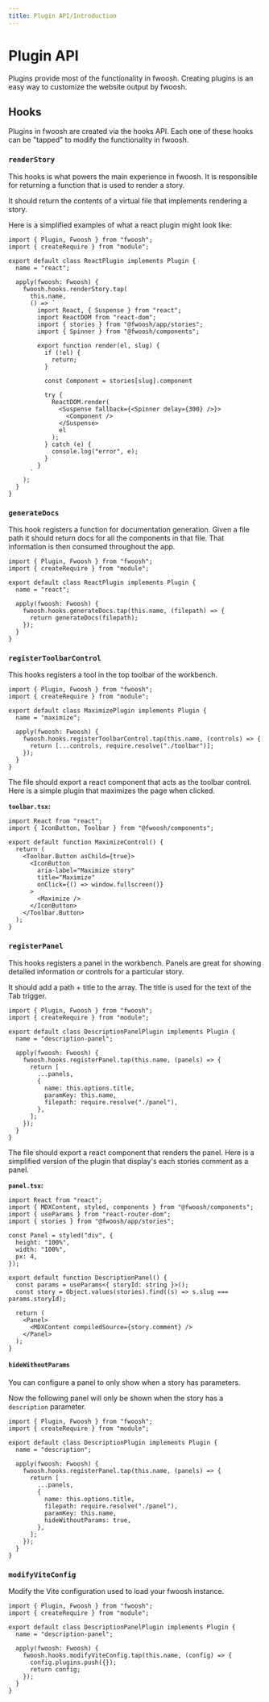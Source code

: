 ```yaml
---
title: Plugin API/Introduction
---
```


# Plugin API

Plugins provide most of the functionality in fwoosh.
Creating plugins is an easy way to customize the website output by fwoosh.

## Hooks

Plugins in fwoosh are created via the hooks API.
Each one of these hooks can be "tapped" to modify the functionality in fwoosh.

### `renderStory`

This hooks is what powers the main experience in fwoosh.
It is responsible for returning a function that is used to
render a story.

It should return the contents of a virtual file that implements
rendering a story.

Here is a simplified examples of what a react plugin might look like:

```tsx
import { Plugin, Fwoosh } from "fwoosh";
import { createRequire } from "module";

export default class ReactPlugin implements Plugin {
  name = "react";

  apply(fwoosh: Fwoosh) {
    fwoosh.hooks.renderStory.tap(
      this.name,
      () => `
        import React, { Suspense } from "react";
        import ReactDOM from "react-dom";
        import { stories } from "@fwoosh/app/stories";
        import { Spinner } from "@fwoosh/components";
        
        export function render(el, slug) {
          if (!el) {
            return;
          }

          const Component = stories[slug].component
          
          try {
            ReactDOM.render(
              <Suspense fallback={<Spinner delay={300} />}>
                <Component />
              </Suspense>
              el
            );
          } catch (e) {
            console.log("error", e);
          }
        }   
      `
    );
  }
}
```

### `generateDocs`

This hook registers a function for documentation generation.
Given a file path it should return docs for all the components
in that file. That information is then consumed throughout the app.

```tsx
import { Plugin, Fwoosh } from "fwoosh";
import { createRequire } from "module";

export default class ReactPlugin implements Plugin {
  name = "react";

  apply(fwoosh: Fwoosh) {
    fwoosh.hooks.generateDocs.tap(this.name, (filepath) => {
      return generateDocs(filepath);
    });
  }
}
```

### `registerToolbarControl`

This hooks registers a tool in the top toolbar of the workbench.

```tsx
import { Plugin, Fwoosh } from "fwoosh";
import { createRequire } from "module";

export default class MaximizePlugin implements Plugin {
  name = "maximize";

  apply(fwoosh: Fwoosh) {
    fwoosh.hooks.registerToolbarControl.tap(this.name, (controls) => {
      return [...controls, require.resolve("./toolbar")];
    });
  }
}
```

The file should export a react component that acts as the toolbar control.
Here is a simple plugin that maximizes the page when clicked.

**`toolbar.tsx`:**

```tsx
import React from "react";
import { IconButton, Toolbar } from "@fwoosh/components";

export default function MaximizeControl() {
  return (
    <Toolbar.Button asChild={true}>
      <IconButton
        aria-label="Maximize story"
        title="Maximize"
        onClick={() => window.fullscreen()}
      >
        <Maximize />
      </IconButton>
    </Toolbar.Button>
  );
}
```

### `registerPanel`

This hooks registers a panel in the workbench.
Panels are great for showing detailed information or controls for a particular story.

It should add a path + title to the array.
The title is used for the text of the Tab trigger.

```tsx
import { Plugin, Fwoosh } from "fwoosh";
import { createRequire } from "module";

export default class DescriptionPanelPlugin implements Plugin {
  name = "description-panel";

  apply(fwoosh: Fwoosh) {
    fwoosh.hooks.registerPanel.tap(this.name, (panels) => {
      return [
        ...panels,
        {
          name: this.options.title,
          paramKey: this.name,
          filepath: require.resolve("./panel"),
        },
      ];
    });
  }
}
```

The file should export a react component that renders the panel.
Here is a simplified version of the plugin that display's each stories comment as a panel.

**`panel.tsx`:**

```tsx
import React from "react";
import { MDXContent, styled, components } from "@fwoosh/components";
import { useParams } from "react-router-dom";
import { stories } from "@fwoosh/app/stories";

const Panel = styled("div", {
  height: "100%",
  width: "100%",
  px: 4,
});

export default function DescriptionPanel() {
  const params = useParams<{ storyId: string }>();
  const story = Object.values(stories).find((s) => s.slug === params.storyId);

  return (
    <Panel>
      <MDXContent compiledSource={story.comment} />
    </Panel>
  );
}
```

#### `hideWithoutParams`

You can configure a panel to only show when a story has parameters.

Now the following panel will only be shown when the story has a `description` parameter.

```tsx
import { Plugin, Fwoosh } from "fwoosh";
import { createRequire } from "module";

export default class DescriptionPlugin implements Plugin {
  name = "description";

  apply(fwoosh: Fwoosh) {
    fwoosh.hooks.registerPanel.tap(this.name, (panels) => {
      return [
        ...panels,
        {
          name: this.options.title,
          filepath: require.resolve("./panel"),
          paramKey: this.name,
          hideWithoutParams: true,
        },
      ];
    });
  }
}
```

### `modifyViteConfig`

Modify the Vite configuration used to load your fwoosh instance.

```tsx
import { Plugin, Fwoosh } from "fwoosh";
import { createRequire } from "module";

export default class DescriptionPanelPlugin implements Plugin {
  name = "description-panel";

  apply(fwoosh: Fwoosh) {
    fwoosh.hooks.modifyViteConfig.tap(this.name, (config) => {
      config.plugins.push({});
      return config;
    });
  }
}
```
